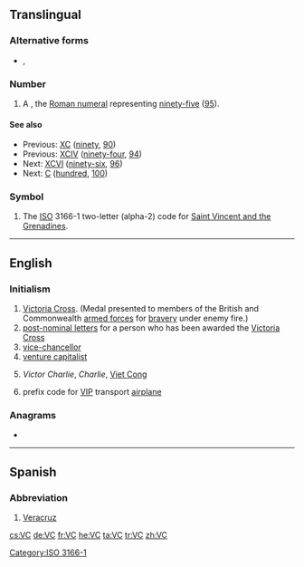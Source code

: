 {{also|vc|VC|V.C.|.vc}}
==Translingual==

===Alternative forms===
* {{sense|roman numeral}} {{l|mul|XCV}}, {{l|mul|xcv}}

===Number===
{{mul-number}}

# A {{misspelling of|XCV|lang=mul}}, the [[Roman numeral]] representing [[ninety-five]] ([[95]]).

====See also====
* Previous: [[XC]] ([[ninety]], [[90]])
* Previous: [[XCIV]] ([[ninety-four]], [[94]])
* Next: [[XCVI]] ([[ninety-six]], [[96]])
* Next: [[C]] ([[hundred]], [[100]])

===Symbol===
{{head|mul|symbol}}

# The [[ISO]] 3166-1 two-letter (alpha-2) code for [[Saint Vincent and the Grenadines]].

[[Category:ISO 3166-1]]

----

==English==

===Initialism===
{{rfc-header|Initialism}}
{{en-noun}}

# [[Victoria Cross]]. (Medal presented to members of the British and Commonwealth [[armed forces]] for [[bravery]] under enemy fire.)
#[[post-nominal letters]] for a person who has been awarded the [[Victoria Cross]]
# [[vice-chancellor]]
# [[venture capitalist]]
# {{label|en|US|army|historical}} ''Victor Charlie'', ''Charlie'', [[Viet Cong]]
# {{label|en|US|air force|aviation}} prefix code for [[VIP]] transport [[airplane]]

===Anagrams===
* {{l|en|CV}}

----

==Spanish==

===Abbreviation===
{{rfc-header|Abbreviation}}
{{head|es|abbreviation}}

# [[Veracruz]] {{gloss|Mexican state}}

[[cs:VC]]
[[de:VC]]
[[fr:VC]]
[[he:VC]]
[[ta:VC]]
[[tr:VC]]
[[zh:VC]]